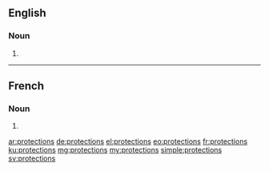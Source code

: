 ==English==

===Noun===
{{head|en|plural}}

# {{plural of|protection|lang=en}}

----

==French==

===Noun===
{{head|fr|plural|g=?}}

# {{plural of|protection|lang=fr}}

[[ar:protections]]
[[de:protections]]
[[el:protections]]
[[eo:protections]]
[[fr:protections]]
[[ku:protections]]
[[mg:protections]]
[[my:protections]]
[[simple:protections]]
[[sv:protections]]